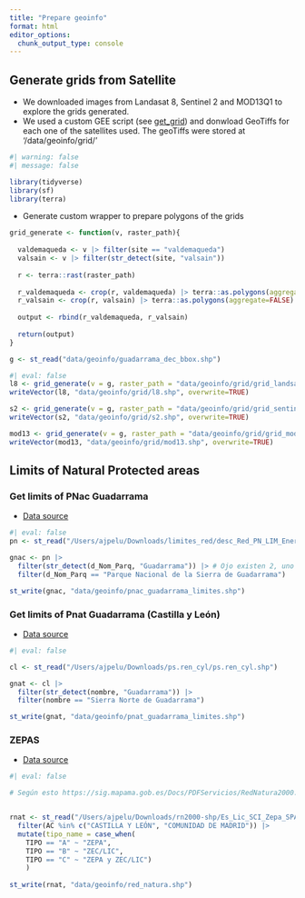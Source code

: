 ```yaml
---
title: "Prepare geoinfo"
format: html
editor_options: 
  chunk_output_type: console
---
```


## Generate grids from Satellite

- We downloaded images from Landasat 8, Sentinel 2 and MOD13Q1 to explore the grids generated.
- We used a custom GEE script (see [get_grid](https://code.earthengine.google.com/1a14c2fc9110784c1423e24576135be2)) and donwload GeoTiffs for each one of the satellites used. The geoTiffs were stored at '/data/geoinfo/grid/' 

```r
#| warning: false
#| message: false

library(tidyverse)
library(sf)
library(terra)
```

- Generate custom wrapper to prepare polygons of the grids

```r
grid_generate <- function(v, raster_path){ 
  
  valdemaqueda <- v |> filter(site == "valdemaqueda")
  valsain <- v |> filter(str_detect(site, "valsain"))
  
  r <- terra::rast(raster_path)
  
  r_valdemaqueda <- crop(r, valdemaqueda) |> terra::as.polygons(aggregate=FALSE)
  r_valsain <- crop(r, valsain) |> terra::as.polygons(aggregate=FALSE)
  
  output <- rbind(r_valdemaqueda, r_valsain)
  
  return(output)
}
```


```r
g <- st_read("data/geoinfo/guadarrama_dec_bbox.shp")
```


```r
#| eval: false
l8 <- grid_generate(v = g, raster_path = "data/geoinfo/grid/grid_landsat8_mephyston.tiff")
writeVector(l8, "data/geoinfo/grid/l8.shp", overwrite=TRUE)

s2 <- grid_generate(v = g, raster_path = "data/geoinfo/grid/grid_sentinel2_mephyston.tiff")
writeVector(s2, "data/geoinfo/grid/s2.shp", overwrite=TRUE)

mod13 <- grid_generate(v = g, raster_path = "data/geoinfo/grid/grid_modis13q1_mephyston.tiff")
writeVector(mod13, "data/geoinfo/grid/mod13.shp", overwrite=TRUE)

```


## Limits of Natural Protected areas 
### Get limits of PNac Guadarrama

- [Data source](https://www.miteco.gob.es/es/parques-nacionales-oapn/red-parques-nacionales/sig/parques-nacionales.html)

```r
#| eval: false
pn <- st_read("/Users/ajpelu/Downloads/limites_red/desc_Red_PN_LIM_Enero2023/Limite_PN_p_b.shp")

gnac <- pn |> 
  filter(str_detect(d_Nom_Parq, "Guadarrama")) |> # Ojo existen 2, uno es la zona de Especial Proteccion
  filter(d_Nom_Parq == "Parque Nacional de la Sierra de Guadarrama")

st_write(gnac, "data/geoinfo/pnac_guadarrama_limites.shp")

```


### Get limits of Pnat Guadarrama (Castilla y León)
- [Data source](https://datosabiertos.jcyl.es/web/jcyl/set/es/medio-ambiente/la-red-espacios-naturales-cyl/1284687312196)

```r
#| eval: false

cl <- st_read("/Users/ajpelu/Downloads/ps.ren_cyl/ps.ren_cyl.shp")

gnat <- cl |> 
  filter(str_detect(nombre, "Guadarrama")) |> 
  filter(nombre == "Sierra Norte de Guadarrama") 

st_write(gnat, "data/geoinfo/pnat_guadarrama_limites.shp")
```

### ZEPAS 
- [Data source](https://www.miteco.gob.es/es/biodiversidad/servicios/banco-datos-naturaleza/informacion-disponible/rednatura_2000_desc.html)

```r
#| eval: false

# Según esto https://sig.mapama.gob.es/Docs/PDFServicios/RedNatura2000.pdf A=ZEPA, B=ZEC/LIC C= ZEC/LIC + ZEPA


rnat <- st_read("/Users/ajpelu/Downloads/rn2000-shp/Es_Lic_SCI_Zepa_SPA_Medalpatl_202401.shp") |> 
  filter(AC %in% c("CASTILLA Y LEÓN", "COMUNIDAD DE MADRID")) |> 
  mutate(tipo_name = case_when(
    TIPO == "A" ~ "ZEPA", 
    TIPO == "B" ~ "ZEC/LIC", 
    TIPO == "C" ~ "ZEPA y ZEC/LIC")
    )
    
st_write(rnat, "data/geoinfo/red_natura.shp")
```








